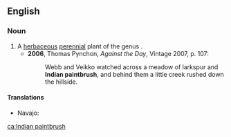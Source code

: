 ==English==
{{wikipedia}}

===Noun===
{{en-noun|-|head=[[Indian]] [[paintbrush]]}}

# A [[herbaceous]] [[perennial]] plant of the genus {{taxlink|Castilleja|genus}}.
#* '''2006''', Thomas Pynchon, ''Against the Day'', Vintage 2007, p. 107:
#*: Webb and Veikko watched across a meadow of larkspur and '''Indian paintbrush''', and behind them a little creek rushed down the hillside.

====Translations====
{{trans-top|herbaceous plant}}
* Navajo: {{tø|nv|dahiitį́hídą́ą́ʼtsoh}}
{{trans-mid}}
{{trans-bottom}}

[[ca:Indian paintbrush]]